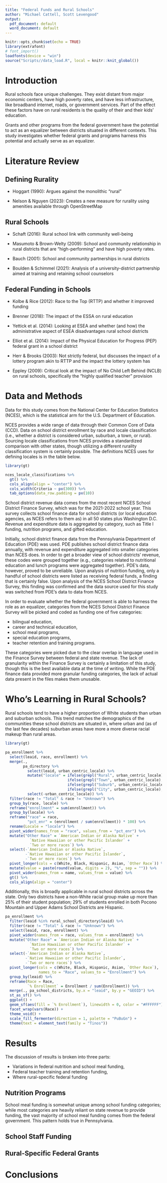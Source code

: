 ```yaml
---
title: "Federal Funds and Rural Schools"
author: "Michael Cattell, Scott Levengood"
output:
  pdf_document: default
  word_document: default
---
```


```r
knitr::opts_chunk$set(echo = TRUE)
library(extrafont)
# font_import()
loadfonts(device = "win")
source("Scripts//data_load.R", local = knitr::knit_global())
```

# Introduction

Rural schools face unique challenges. They exist distant from major economic centers, have high poverty rates, and have less infrastructure, like broadband internet, roads, or government services. Part of the effect these factors have on rural residents is the quality of their and their kids' education.

Grants and other programs from the federal government have the potential to act as an equalizer between districts situated in different contexts. This study investigates whether federal grants and programs harness this potential and actually serve as an equalizer.

# Literature Review

## Defining Rurality

-   Hoggart (1990): Argues against the monolithic "rural"

-   Nelson & Nguyen (2023): Creates a new measure for rurality using amenities available through OpenStreetMap

## Rural Schools

-   Schaft (2016): Rural school link with community well-being

-   Masumoto & Brown-Welty (2009): School and community relationship in rural districts that are "high-performing" and have high poverty rates.

-   Bauch (2001): School and community partnerships in rural districts

-   Boulden & Schimmel (2021): Analysis of a university-district partnership aimed at training and retaining school counselors

## Federal Funding in Schools

-   Kolbe & Rice (2012): Race to the Top (RTTP) and whether it improved funding

-   Brenner (2018): The impact of the ESSA on rural education

-   Yettick et al. (2014): Looking at ESEA and whether (and how) the administrative aspect of ESEA disadvantages rural school districts

-   Elliot et al. (2014): Impact of the Physical Education for Progress (PEP) federal grant in a school district

-   Herr & Brooks (2003): Not strictly federal, but discusses the impact of a lottery program akin to RTTP and the impact the lottery system has

-   Eppley (2009): Critical look at the impact of No Child Left Behind (NCLB) on rural schools, specifically the "highly qualified teacher" provision

# Data and Methods

Data for this study comes from the National Center for Education Statistics (NCES), which is the statistical arm for the U.S. Department of Education.

NCES provides a wide range of data through their Common Core of Data (CCD). Data on school district enrollment by race and locale classification (i.e., whether a district is considered urban, suburban, a town, or rural). Sourcing locale classifications from NCES provides a standardized comparison with other states, though utilizing a different rurality classification system is certainly possible. The definitions NCES uses for defining locales is in the table below.

```r
library(gt)

nces_locale_classifications %>%
  gt() %>%
  cols_align(align = "center") %>%
  cols_width(Criteria ~ px(300)) %>%
  tab_options(data_row.padding = px(10))
```

School district revenue data comes from the most recent NCES School District Finance Survey, which was for the 2021-2022 school year. This survey collects school finance data for school districts (or local education agencies, as NCES refers to them as) in all 50 states plus Washington D.C. Revenue and expenditure data is aggregated by category, such as Title I funding, nutrition programs, and gifted education.

Initially, school district finance data from the Pennsylvania Department of Education (PDE) was used. PDE publishes school district finance data annually, with revenue and expenditure aggregated into smaller categories than NCES does. In order to get a broader view of school districts' revenue, these codes were grouped together (e.g., categories related to nutritional education and lunch programs were aggregated together). PDE's data, however, proved to be unreliable. Upon analysis of nutrition funding, only a handful of school districts were listed as receiving federal funds, a finding that is certainly false. Upon analysis of the NCES School District Finance Survey, this finding was confirmed and the data source used for this study was switched from PDE's data to data from NCES.

In order to evaluate whether the federal government is able to harness the role as an equalizer, categories from the NCES School District Finance Survey will be picked and coded as funding one of five categories:

-   bilingual education,
-   career and technical education,
-   school meal programs,
-   special education programs,
-   teacher retention and training programs.

These categories were picked due to the clear overlap in language used in the Finance Survey between federal and state revenue. The lack of granularity within the Finance Survey is certainly a limitation of this study, though this is the best available data at the time of writing. While the PDE finance data provided more granular funding categories, the lack of actual data present in the files makes them unusable.

# Who's Learning in Rural Schools?

Rural schools tend to have a higher proportion of White students than urban and suburban schools. This trend matches the demographics of the communities these school districts are situated in, where urban and (as of the last few decades) suburban areas have more a more diverse racial makeup than rural areas.

```r
library(gt)

pa_enrollment %>%
  select(leaid, race, enrollment) %>%
  merge(.,
        pa_directory %>%
          select(leaid, urban_centric_locale) %>% 
          mutate("locale" = ifelse(grepl("Rural", urban_centric_locale), "Rural",
                            ifelse(grepl("Town", urban_centric_locale), "Town",
                            ifelse(grepl("Suburb", urban_centric_locale), "Suburban",
                            ifelse(grepl("City", urban_centric_locale), "Urban", "check"))))) %>%
          select(-urban_centric_locale)) %>%
  filter(race != "Total" & race != "Unknown") %>%
  group_by(race, locale) %>%
  reframe("enrollment" = sum(enrollment)) %>%
  group_by(locale) %>%
  reframe("race" = race,
          "pct_enr" = (enrollment / sum(enrollment)) * 100) %>%
  rename(Locale = "locale") %>%
  pivot_wider(names_from = "race", values_from = "pct_enr") %>%
  mutate("Other Race" = `American Indian or Alaska Native` +
           `Native Hawaiian or other Pacific Islander` +
           `Two or more races`) %>%
  select(-`American Indian or Alaska Native`, 
         -`Native Hawaiian or other Pacific Islander`, 
         -`Two or more races`) %>%
  pivot_longer(cols = c(White, Black, Hispanic, Asian, `Other Race`)) %>%
  mutate(value = paste(round(value, digits = 2), "%", sep = "")) %>%
  pivot_wider(names_from = name, values_from = value) %>%
  gt() %>%
  cols_align(align = "center")
```

Additionally, this is broadly applicable in rural school districts across the state. Only two districts have a non-White racial group make up more than 25% of their student population; 29% of students enrolled in both Pocono Mountain and Upper Adams School Districts are Hispanic.

```r
pa_enrollment %>%
  filter(leaid %in% rural_school_directory$leaid) %>%
  filter(race != "Total" & race != "Unknown") %>%
  select(leaid, race, enrollment) %>%
  pivot_wider(names_from = race, values_from = enrollment) %>%
  mutate("Other Race" = `American Indian or Alaska Native` +
           `Native Hawaiian or other Pacific Islander` +
           `Two or more races`) %>%
  select(-`American Indian or Alaska Native`, 
         -`Native Hawaiian or other Pacific Islander`, 
         -`Two or more races`) %>%
  pivot_longer(cols = c(White, Black, Hispanic, Asian, `Other Race`),
               names_to = "Race", values_to = "Enrollment") %>%
  group_by(leaid) %>%
  reframe(Race = Race,
          `% Enrollment` = Enrollment / sum(Enrollment)) %>%
  merge(., pa_school_districts, by.x = "leaid", by.y = "GEOID") %>%
  st_as_sf() %>%
  ggplot() +
  geom_sf(aes(fill = `% Enrollment`), linewidth = 0, color = "#FFFFFF") +
  facet_wrap(vars(Race)) +
  theme_void() +
  scale_fill_fermenter(direction = 1, palette = "PuBuGn") +
  theme(text = element_text(family = "Tinos"))
```



# Results

The discussion of results is broken into three parts:

-   Variations in federal nutrition and school meal funding,
-   Federal teacher training and retention funding,
-   Where rural-specific federal funding

## Nutrition Programs

School meal funding is somewhat unique among school funding categories; while most categories are heavily reliant on state revenue to provide funding, the vast majority of school meal funding comes from the federal government. This pattern holds true in Pennsylvania.

## School Staff Funding

## Rural-Specific Federal Grants

# Conclusions
